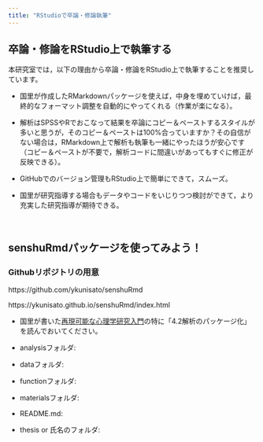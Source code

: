 ```yaml
---
title: "RStudioで卒論・修論執筆"
---
```


## 卒論・修論をRStudio上で執筆する

本研究室では，以下の理由から卒論・修論をRStudio上で執筆することを推奨しています。

- 国里が作成したRMarkdownパッケージを使えば，中身を埋めていけば，最終的なフォーマット調整を自動的にやってくれる（作業が楽になる）。

- 解析はSPSSやRでおこなって結果を卒論にコピー＆ペーストするスタイルが多いと思うが，そのコピー＆ペーストは100%合っていますか？その自信がない場合は，RMarkdown上で解析も執筆も一緒にやったほうが安心です（コピー＆ペーストが不要で，解析コードに間違いがあってもすぐに修正が反映できる）。

- GitHubでのバージョン管理もRStudio上で簡単にできて，スムーズ。

- 国里が研究指導する場合もデータやコードをいじりつつ検討ができて，より充実した研究指導が期待できる。

<br>

## senshuRmdパッケージを使ってみよう！
### Githubリポジトリの用意



https://github.com/ykunisato/senshuRmd


https://ykunisato.github.io/senshuRmd/index.html




- 国里が書いた[再現可能な心理学研究入門](https://psyarxiv.com/x8js5/)の特に「4.2解析のパッケージ化」を読んでおいてください。


- analysisフォルダ:
- dataフォルダ:
- functionフォルダ:
- materialsフォルダ:
- README.md: 
- thesis or 氏名のフォルダ:

